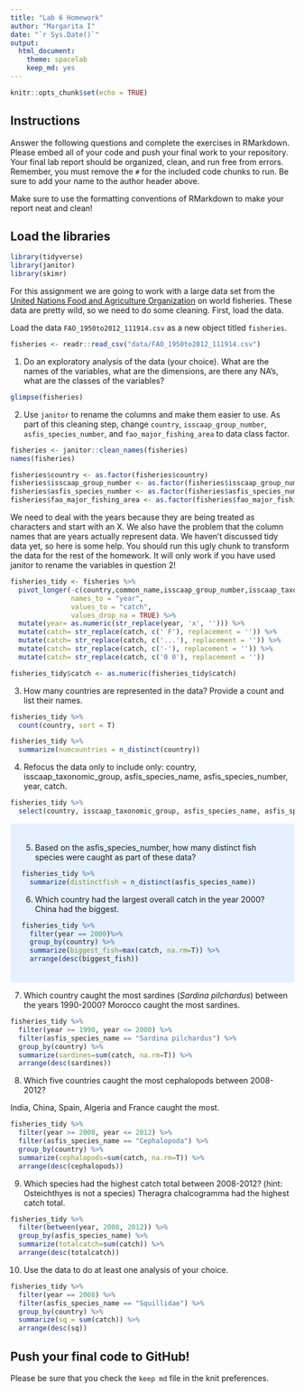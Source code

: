 ```yaml
---
title: "Lab 6 Homework"
author: "Margarita I"
date: "`r Sys.Date()`"
output:
  html_document: 
    theme: spacelab
    keep_md: yes
---
```


```r
knitr::opts_chunk$set(echo = TRUE)
```

## Instructions
Answer the following questions and complete the exercises in RMarkdown. Please embed all of your code and push your final work to your repository. Your final lab report should be organized, clean, and run free from errors. Remember, you must remove the `#` for the included code chunks to run. Be sure to add your name to the author header above.  

Make sure to use the formatting conventions of RMarkdown to make your report neat and clean!  

## Load the libraries
```r
library(tidyverse)
library(janitor)
library(skimr)
```

For this assignment we are going to work with a large data set from the [United Nations Food and Agriculture Organization](http://www.fao.org/about/en/) on world fisheries. These data are pretty wild, so we need to do some cleaning. First, load the data.  

Load the data `FAO_1950to2012_111914.csv` as a new object titled `fisheries`.
```r
fisheries <- readr::read_csv("data/FAO_1950to2012_111914.csv")
```

1. Do an exploratory analysis of the data (your choice). What are the names of the variables, what are the dimensions, are there any NA's, what are the classes of the variables?  
```r
glimpse(fisheries)
```

2. Use `janitor` to rename the columns and make them easier to use. As part of this cleaning step, change `country`, `isscaap_group_number`, `asfis_species_number`, and `fao_major_fishing_area` to data class factor. 
```r
fisheries <- janitor::clean_names(fisheries)
names(fisheries)
```

```r
fisheries$country <- as.factor(fisheries$country)
fisheries$isscaap_group_number <- as.factor(fisheries$isscaap_group_number)
fisheries$asfis_species_number <- as.factor(fisheries$asfis_species_number)
fisheries$fao_major_fishing_area <- as.factor(fisheries$fao_major_fishing_area)
```

We need to deal with the years because they are being treated as characters and start with an X. We also have the problem that the column names that are years actually represent data. We haven't discussed tidy data yet, so here is some help. You should run this ugly chunk to transform the data for the rest of the homework. It will only work if you have used janitor to rename the variables in question 2!
```r
fisheries_tidy <- fisheries %>% 
  pivot_longer(-c(country,common_name,isscaap_group_number,isscaap_taxonomic_group,asfis_species_number,asfis_species_name,fao_major_fishing_area,measure),
               names_to = "year",
               values_to = "catch",
               values_drop_na = TRUE) %>% 
  mutate(year= as.numeric(str_replace(year, 'x', ''))) %>% 
  mutate(catch= str_replace(catch, c(' F'), replacement = '')) %>% 
  mutate(catch= str_replace(catch, c('...'), replacement = '')) %>% 
  mutate(catch= str_replace(catch, c('-'), replacement = '')) %>% 
  mutate(catch= str_replace(catch, c('0 0'), replacement = ''))

fisheries_tidy$catch <- as.numeric(fisheries_tidy$catch)
```

3. How many countries are represented in the data? Provide a count and list their names.
```r
fisheries_tidy %>% 
  count(country, sort = T)
```

```r
fisheries_tidy %>% 
  summarize(numcountries = n_distinct(country))
```


4. Refocus the data only to include only: country, isscaap_taxonomic_group, asfis_species_name, asfis_species_number, year, catch.
```r
fisheries_tidy %>% 
  select(country, isscaap_taxonomic_group, asfis_species_name, asfis_species_number, year, catch)
```
<style>
div.blue { background-color:#e6f0ff; border-radius: 5px; padding: 20px;}
</style>
<div class = "blue">

5. Based on the asfis_species_number, how many distinct fish species were caught as part of these data?
```r
fisheries_tidy %>% 
  summarize(distinctfish = n_distinct(asfis_species_name))
```


6. Which country had the largest overall catch in the year 2000?
China had the biggest.
```r
fisheries_tidy %>% 
  filter(year == 2000)%>% 
  group_by(country) %>% 
  summarize(biggest_fish=max(catch, na.rm=T)) %>% 
  arrange(desc(biggest_fish))
```
</div>

7. Which country caught the most sardines (_Sardina pilchardus_) between the years 1990-2000?
Morocco caught the most sardines.

```r
fisheries_tidy %>% 
  filter(year >= 1990, year <= 2000) %>% 
  filter(asfis_species_name == "Sardina pilchardus") %>% 
  group_by(country) %>% 
  summarize(sardines=sum(catch, na.rm=T)) %>% 
  arrange(desc(sardines))
```

8. Which five countries caught the most cephalopods between 2008-2012?

India, China, Spain, Algeria and France caught the most.  
```r
fisheries_tidy %>% 
  filter(year >= 2008, year <= 2012) %>% 
  filter(asfis_species_name == "Cephalopoda") %>% 
  group_by(country) %>% 
  summarize(cephalopods=sum(catch, na.rm=T)) %>% 
  arrange(desc(cephalopods))
```


9. Which species had the highest catch total between 2008-2012? (hint: Osteichthyes is not a species)
Theragra chalcogramma had the highest catch total.

```r
fisheries_tidy %>% 
  filter(between(year, 2008, 2012)) %>% 
  group_by(asfis_species_name) %>% 
  summarize(totalcatch=sum(catch)) %>% 
  arrange(desc(totalcatch))
```

10. Use the data to do at least one analysis of your choice.
```r
fisheries_tidy %>% 
  filter(year == 2008) %>% 
  filter(asfis_species_name == "Squillidae") %>% 
  group_by(country) %>% 
  summarize(sq = sum(catch)) %>% 
  arrange(desc(sq))
```

## Push your final code to GitHub!
Please be sure that you check the `keep md` file in the knit preferences.   
